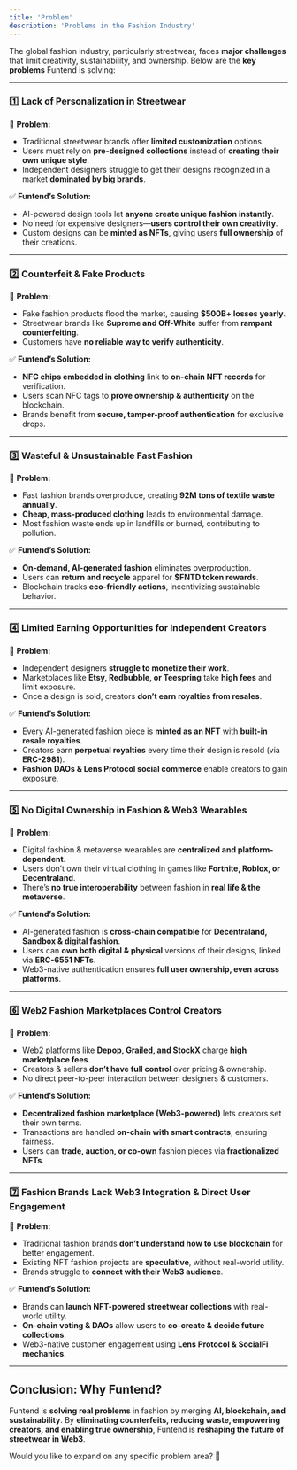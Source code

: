 ```yaml
---
title: 'Problem'
description: 'Problems in the Fashion Industry'
---
```


The global fashion industry, particularly streetwear, faces **major challenges** that limit creativity, sustainability, and ownership. Below are the **key problems** Funtend is solving:  

---

### **1️⃣ Lack of Personalization in Streetwear**  
🔴 **Problem:**  
- Traditional streetwear brands offer **limited customization** options.  
- Users must rely on **pre-designed collections** instead of **creating their own unique style**.  
- Independent designers struggle to get their designs recognized in a market **dominated by big brands**.  

✅ **Funtend’s Solution:**  
- AI-powered design tools let **anyone create unique fashion instantly**.  
- No need for expensive designers—**users control their own creativity**.  
- Custom designs can be **minted as NFTs**, giving users **full ownership** of their creations.  

---

### **2️⃣ Counterfeit & Fake Products**  
🔴 **Problem:**  
- Fake fashion products flood the market, causing **$500B+ losses yearly**.  
- Streetwear brands like **Supreme and Off-White** suffer from **rampant counterfeiting**.  
- Customers have **no reliable way to verify authenticity**.  

✅ **Funtend’s Solution:**  
- **NFC chips embedded in clothing** link to **on-chain NFT records** for verification.  
- Users scan NFC tags to **prove ownership & authenticity** on the blockchain.  
- Brands benefit from **secure, tamper-proof authentication** for exclusive drops.  

---

### **3️⃣ Wasteful & Unsustainable Fast Fashion**  
🔴 **Problem:**  
- Fast fashion brands overproduce, creating **92M tons of textile waste annually**.  
- **Cheap, mass-produced clothing** leads to environmental damage.  
- Most fashion waste ends up in landfills or burned, contributing to pollution.  

✅ **Funtend’s Solution:**  
- **On-demand, AI-generated fashion** eliminates overproduction.  
- Users can **return and recycle** apparel for **$FNTD token rewards**.  
- Blockchain tracks **eco-friendly actions**, incentivizing sustainable behavior.  

---

### **4️⃣ Limited Earning Opportunities for Independent Creators**  
🔴 **Problem:**  
- Independent designers **struggle to monetize their work**.  
- Marketplaces like **Etsy, Redbubble, or Teespring** take **high fees** and limit exposure.  
- Once a design is sold, creators **don’t earn royalties from resales**.  

✅ **Funtend’s Solution:**  
- Every AI-generated fashion piece is **minted as an NFT** with **built-in resale royalties**.  
- Creators earn **perpetual royalties** every time their design is resold (via **ERC-2981**).  
- **Fashion DAOs & Lens Protocol social commerce** enable creators to gain exposure.  

---

### **5️⃣ No Digital Ownership in Fashion & Web3 Wearables**  
🔴 **Problem:**  
- Digital fashion & metaverse wearables are **centralized and platform-dependent**.  
- Users don’t own their virtual clothing in games like **Fortnite, Roblox, or Decentraland**.  
- There’s **no true interoperability** between fashion in **real life & the metaverse**.  

✅ **Funtend’s Solution:**  
- AI-generated fashion is **cross-chain compatible** for **Decentraland, Sandbox & digital fashion**.  
- Users can **own both digital & physical** versions of their designs, linked via **ERC-6551 NFTs**.  
- Web3-native authentication ensures **full user ownership, even across platforms**.  

---

### **6️⃣ Web2 Fashion Marketplaces Control Creators**  
🔴 **Problem:**  
- Web2 platforms like **Depop, Grailed, and StockX** charge **high marketplace fees**.  
- Creators & sellers **don’t have full control** over pricing & ownership.  
- No direct peer-to-peer interaction between designers & customers.  

✅ **Funtend’s Solution:**  
- **Decentralized fashion marketplace (Web3-powered)** lets creators set their own terms.  
- Transactions are handled **on-chain with smart contracts**, ensuring fairness.  
- Users can **trade, auction, or co-own** fashion pieces via **fractionalized NFTs**.  

---

### **7️⃣ Fashion Brands Lack Web3 Integration & Direct User Engagement**  
🔴 **Problem:**  
- Traditional fashion brands **don’t understand how to use blockchain** for better engagement.  
- Existing NFT fashion projects are **speculative**, without real-world utility.  
- Brands struggle to **connect with their Web3 audience**.  

✅ **Funtend’s Solution:**  
- Brands can **launch NFT-powered streetwear collections** with real-world utility.  
- **On-chain voting & DAOs** allow users to **co-create & decide future collections**.  
- Web3-native customer engagement using **Lens Protocol & SocialFi mechanics**.  

---

## **Conclusion: Why Funtend?**  
Funtend is **solving real problems** in fashion by merging **AI, blockchain, and sustainability**. By **eliminating counterfeits, reducing waste, empowering creators, and enabling true ownership**, Funtend is **reshaping the future of streetwear in Web3**.  

Would you like to expand on any specific problem area? 🚀
